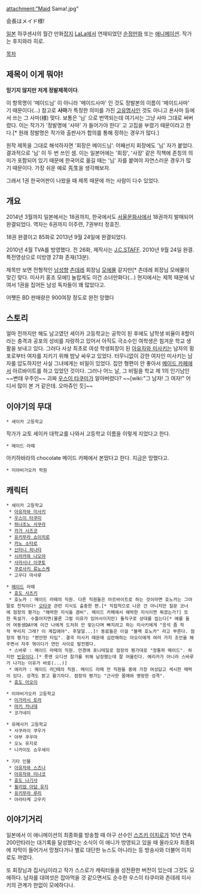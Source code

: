 attachment:"Maid Sama!.jpg"

会長はメイド様!

[[일본]] 하쿠센샤의 월간 만화[[잡지]] [[LaLa]]에서 연재되었던 [[순정만화]] 또는 [[애니메이션]]. 작가는 후지와라 히로. 

[[목차]]

== 제목이 이게 뭐야! ==
'''믿기지 않지만 저게 정발제목이다'''.

이 항목명이 '메이드님' 이 아니라 '메이드사마' 인 것도 정발본의 이름이 '메이드사마' 기 때문이다(...) 참고로 '''사마'''가 특정한 의미를 가진 [[고유명사]]인 것도 아니고 욘사마 등에서 쓰는 그 사마(様) 맞다. 보통은 '님' 으로 번역되는데 여기서는 그냥 사마 그대로 써버렸다. 이는 작가가 '정발명에 '사마' 가 들어가야 한다' 고 고집을 부렸기 때문이라고 한다.[* 원래 정발명은 작가와 출판사가 합의를 통해 정하는 경우가 많다.]

원작 제목을 그대로 해석하자면 '회장은 메이드님'. 어째선지 회장에도 '님' 자가 붙었다. 결과적으로 '님' 이 두 번 쓰인 셈. 이는 일본어에는 '회장', '사장' 같은 직책에 존칭의 의미가 포함되어 있기 때문에 한국어로 옮길 때는 '님' 자를 붙여야 자연스러운 경우가 많기 때문이다. 가장 쉬운 예로 先生을 생각해보자.

그래서 1권 한국어판이 나왔을 때 제목 때문에 까는 사람이 다수 있었다. 

== 개요 ==
2014년 3월까지 일본에서는 18권까지, 한국에서도 [[서울문화사]]에서 18권까지 발매되어 완결되었다. 역자는 6권까지 이주련, 7권부터 정효진.

18권 완결이고 85화로 2013년 9월 24일에 완결되었다.

2010년 4월 TVA를 방영했다. 전 26화, 제작사는 [[J.C.STAFF]]. 2010년 9월 24일 완결. 특전영상으로 미방영 27화 존재(13분).

제목만 보면 전형적인 [[남성향]] [[츤데레]] 회장님 [[모에]]물 같지만[* 츤데레 회장님 모에물이 맞긴 맞다. 미사키 홍조 모에!] 놀랍게도 이건 소녀만화다(...) 현지에서는 제목 때문에 낚여서 1권을 집어든 남성 독자들이 꽤 많았다고.

어쨋든 BD 판매량은 900여장 정도로 완전 망했다

== 스토리 ==
얼마 전까지만 해도 남고였던 세이카 고등학교는 공학이 된 후에도 남학생 비율이 8할이라는 충격과 공포의 성비를 자랑하고 있어서 아직도 극소수인 여학생은 힘겨운 학교 생활을 보내고 있다. 그러다 사상 최초로 여성 학생회장이 된 [[아유자와 미사키]]는 남자의 횡포로부터 여자를 지키기 위해 밤낮 싸우고 있었다. 터무니없이 강한 여자인 미사키는 남자를 압도하지만 사실 그녀에게는 비밀이 있었다. 집안 형편이 안 좋아서 [[메이드 카페]]에서 아르바이트를 하고 있었던 것이다. 그러나 어느 날, 그 비밀을 학교 제 1의 인기남인 ~~변태 우주인~~ 괴짜 [[우스이 타쿠미]]가 알아버렸다? ~~[wiki:"그 남자! 그 여자!" 어디서 많이 본 거 같은데. 오마쥬인 듯]~~

== 이야기의 무대 ==
 * 세이카 고등학교
작가가 교토 세이카 대학교를 나와서 고등학교 이름을 이렇게 지었다고 한다.

 * 메이드 라떼
아키하바라의 chocolate 메이드 카페에서 본땄다고 한다. 지금은 망했다고.

 * 미야비가오카 학원

== 캐릭터 ==
 * 세이카 고등학교
  * [[아유자와 미사키]]
  * [[우스이 타쿠미]]
  * [[하나조노 사쿠라]]
  * [[카가 시즈코]]
  * [[유키무라 쇼이치로]]
  * [[카노 소타로]]
  * [[신타니 히나타]]
  * [[시라카와 나오야]]
  * [[사라시나 이쿠토]]
  * [[쿠로사키 류노스케]]
  * 고우다 마사루

 * [[메이드]] 라떼
  * [[효도 사츠키]]
  * 호노카 : 메이드 라떼의 직원. 다른 직원들은 아르바이트로 하는 것이라면 호노카는 그야말로 천직이다! [[오타쿠]] 관련 지식도 출중한 편.[* 직접적으로 나온 건 아니지만 질문 코너에 점장의 평가는 "해박한 지식을 겸비". 메이드 카페에서 해박한 지식이면 뭐겠는가?] 또한 독설가. 수틀어지면(물론 그럴 이유가 있어서이지만) 돌직구로 상대를 씹는다[* 예를 들어 여동생DAY에 이건 나에게 도저히 안 맞는다며 빠지려고 하는 미사키에게 "응석 좀 작작 부리지 그래? 이 계집애야". 후덜덜...]! 동료들은 이걸 "블랙 호노카" 라고 부른다. 점장의 평가는 "편안한 타입". 결국 미사키 때문에 심란해하는 아오이에게 여러 가지 조언을 해주면서 자주 엮이다가 연인 사이로 발전했다.
  * 스바루 : 메이드 라떼의 직원. 안경에 포니테일로 점장의 평가대로 "정통파 메이드". 하지만 [[빈유]]이다.[* 풋맨 오디션 참가를 위해 남장했는데 잘 어울린다. 에리카가 아니라 스바루가 나가는 이유가 바로(...)]
  * 에리카 : 메이드 라떼의 직원. 메이드 라떼 전 직원들 중에 가장 여성답고 섹시한 매력이 있다. 성격도 밝고 활기차다. 점장의 평가는 "근사한 몸매와 명랑한 성격". 
  * [[효도 아오이]]

 * 미야비가오카 고등학교
  * [[이가라시 토라]]
  * [[마키 카나데]]
  * 코가네이

 * 유메사키 고등학교
  * 사쿠라이 쿠우가
  * 야부 쿠우마
  * 오노 유지로
  * 니카이도 쇼우세이

 * 기타 인물
  * [[아유자와 스즈나]]
  * [[아유자와 미나코]]
  * [[효도 나기사]]
  * [[윌리엄 아담 유지]]
  * [[유키무라 루리]]
  * 아라타케 고우키

== 이야기거리 ==
일본에서 이 애니메이션의 최종화를 방송할 때 야구 선수인 [[스즈키 이치로]]가 10년 연속 200안타라는 대기록을 달성했다는 소식이 이 애니가 방영되고 있을 때 올라오자 최종회에 자막이 들어가서 망쳤다거나 별로 대단한 뉴스도 아니라는 등 방송사와 더불어 이치로도 까였다.

또 회장님과 집사님이라고 작가 스스로가 캐릭터들을 성전환한 버전이 있는데 그것도 모에하다. 남자를 대여섯은 잡아먹을 것 같으면서도 순수한 우스이 타쿠미와 츤데레 미사키의 관계가 한없이 모에하다나.

